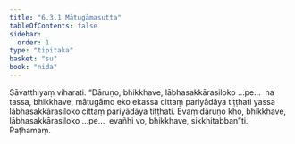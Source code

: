 ```yaml
---
title: "6.3.1 Mātugāmasutta"
tableOfContents: false
sidebar:
  order: 1
type: "tipitaka"
basket: "su"
book: "nida"
---
```



<DynamicBreadcrumb />

<Division number="170" book="nida">

<Paragraph number="1060" book="nida">
Sāvatthiyaṃ viharati. “Dāruṇo, bhikkhave, lābhasakkārasiloko …pe…  na tassa, bhikkhave, mātugāmo eko ekassa cittaṃ pariyādāya tiṭṭhati yassa lābhasakkārasiloko cittaṃ pariyādāya tiṭṭhati. Evaṃ dāruṇo kho, bhikkhave, lābhasakkārasiloko …pe…  evañhi vo, bhikkhave, sikkhitabban”ti.

</Paragraph>
</Division>

<Paragraph number="1061" type="center" book="nida">
Paṭhamaṃ.
</Paragraph>